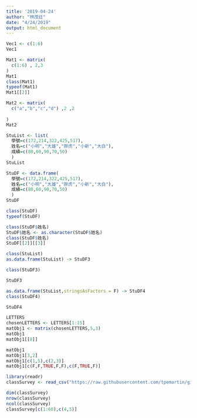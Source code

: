 ```yaml
---
title: '2019-04-24'
author: "林茂廷"
date: "4/24/2019"
output: html_document
---
```


```r
Vec1 <- c(1:6)
Vec1
```

```r
Mat1 <- matrix(
  c(1:6) , 2,3
)
Mat1
class(Mat1)
typeof(Mat1)
Mat1[[2]]
```

```r
Mat2 <- matrix(
  c("a","b","c","d") ,2 ,2
  
)
Mat2
```

```r
StuList <- list(
  學號=c(172,214,322,425,517),
  姓名=c("小明","大雄","胖虎","小新","大白"),
  成績=c(80,60,90,70,50)
  )
StuList 
```

```r
StuDF <- data.frame(
  學號=c(172,214,322,425,517),
  姓名=c("小明","大雄","胖虎","小新","大白"),
  成績=c(80,60,90,70,50)
  )
StuDF 
```

```r
class(StuDF)
typeof(StuDF)
```

```r
class(StuDF$姓名)
StuDF$姓名 <- as.character(StuDF$姓名)
class(StuDF$姓名)
StuDF[[2]][[3]]
```

```r
class(StuList)
as.data.frame(StuList) -> StuDF3

class(StuDF3)
```

```r
StuDF3
```

```r
as.data.frame(StuList,stringsAsFactors = F) -> StuDF4
class(StuDF4)
```

```r
StuDF4
```

```r
LETTERS
chosenLETTERS <- LETTERS[1:15]
matObj1 <- matrix(chosenLETTERS,5,3)
matObj1
matObj1[[8]]

```

```r
matObj1
matObj1[3,2] 
matObj1[c(1,5),c(2,3)]
matObj1[c(F,F,TRUE,F,F),c(F,TRUE,F)]
```

```r
library(readr)
classSurvey <- read_csv("https://raw.githubusercontent.com/tpemartin/github-data/master/classSurvey.csv")
```

```r
dim(classSurvey)
nrow(classSurvey)
ncol(classSurvey)
classSurvey[c(1:60),c(4,5)]
```

